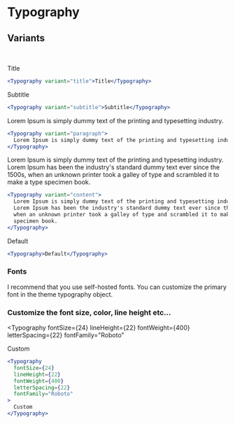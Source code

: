 
# Typography

## Variants

<br />

<Typography variant="title">Title</Typography>

```jsx
<Typography variant="title">Title</Typography>
```

<Typography variant="subtitle">Subtitle</Typography>

```jsx
<Typography variant="subtitle">Subtitle</Typography>
```

<Typography variant="paragraph">
  Lorem Ipsum is simply dummy text of the printing and typesetting industry.
</Typography>

```jsx
<Typography variant="paragraph">
  Lorem Ipsum is simply dummy text of the printing and typesetting industry.
</Typography>
```

<Typography variant="content">
  Lorem Ipsum is simply dummy text of the printing and typesetting industry.
  Lorem Ipsum has been the industry's standard dummy text ever since the 1500s,
  when an unknown printer took a galley of type and scrambled it to make a type
  specimen book.
</Typography>

```jsx
<Typography variant="content">
  Lorem Ipsum is simply dummy text of the printing and typesetting industry.
  Lorem Ipsum has been the industry's standard dummy text ever since the 1500s,
  when an unknown printer took a galley of type and scrambled it to make a type
  specimen book.
</Typography>
```

<Typography>Default</Typography>

```jsx
<Typography>Default</Typography>
```

### Fonts

I recommend that you use self-hosted fonts. You can customize the primary font in the theme typography object.

### Customize the font size, color, line height etc...

<Typography
  fontSize={24}
  lineHeight={22}
  fontWeight={400}
  letterSpacing={22}
  fontFamily="Roboto"
>
  Custom
</Typography>

```jsx
<Typography
  fontSize={24}
  lineHeight={22}
  fontWeight={400}
  letterSpacing={22}
  fontFamily="Roboto"
>
  Custom
</Typography>
```
